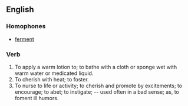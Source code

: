 ==English==

===Homophones===
*[[ferment]]

===Verb===
{{en-infl-reg-consonant|forment||}}
#To apply a warm lotion to; to bathe with a cloth or sponge wet with warm water or medicated liquid.
#To cherish with heat; to foster.
#To nurse to life or activity; to cherish and promote by excitements; to encourage; to abet; to instigate; -- used often in a bad sense; as, to foment ill humors.
